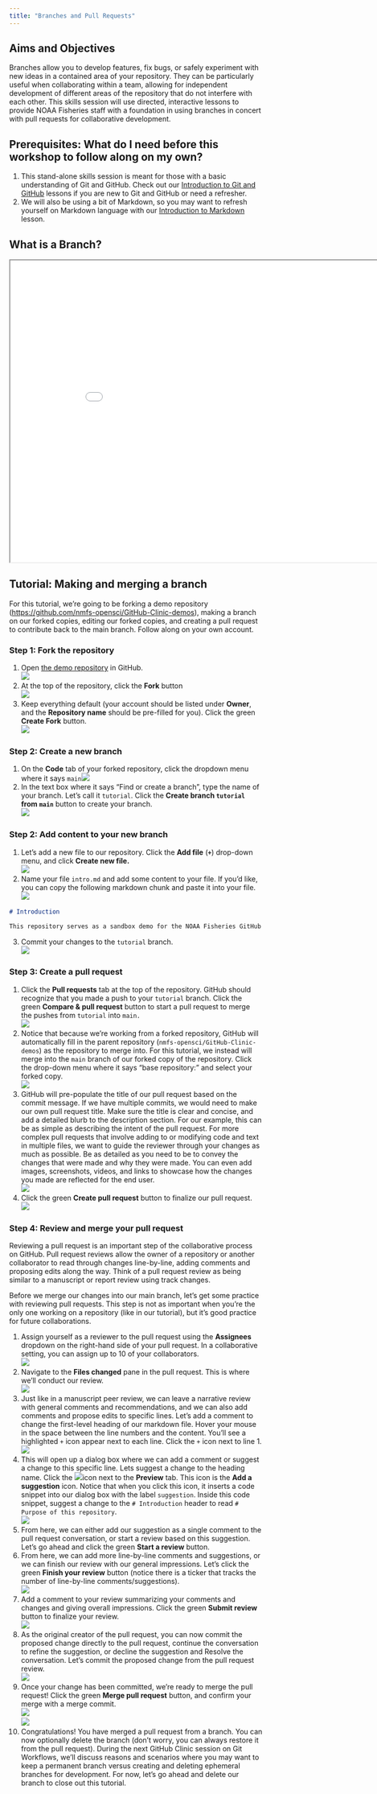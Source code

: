 ```yaml
---
title: "Branches and Pull Requests"
---
```


## Aims and Objectives

Branches allow you to develop features, fix bugs, or safely experiment with new ideas in a contained area of your repository. They can be particularly useful when collaborating within a team, allowing for independent development of different areas of the repository that do not interfere with each other. This skills session will use directed, interactive lessons to provide NOAA Fisheries staff with a foundation in using branches in concert with pull requests for collaborative development.

## Prerequisites: What do I need before this workshop to follow along on my own?

1.  This stand-alone skills session is meant for those with a basic understanding of Git and GitHub. Check out our [Introduction to Git and GitHub](../intro/intro.qmd) lessons if you are new to Git and GitHub or need a refresher.
2.  We will also be using a bit of Markdown, so you may want to refresh yourself on Markdown language with our [Introduction to Markdown](../markdown/markdown.qmd) lesson.

## What is a Branch?

<iframe class="slide-deck" src="../../slides/branches.html" width="900" height="600">

</iframe>

## Tutorial: Making and merging a branch

For this tutorial, we're going to be forking a demo repository (<https://github.com/nmfs-opensci/GitHub-Clinic-demos>), making a branch on our forked copies, editing our forked copies, and creating a pull request to contribute back to the main branch. Follow along on your own account.

### Step 1: Fork the repository

1.  Open [the demo repository](https://github.com/nmfs-opensci/GitHub-Clinic-demos) in GitHub.\
    ![](images/paste-1.png)
2.  At the top of the repository, click the **Fork** button\
    ![](images/paste-2.png)
3.  Keep everything default (your account should be listed under **Owner**, and the **Repository name** should be pre-filled for you). Click the green **Create Fork** button.\
    ![](images/paste-3.png)

### Step 2: Create a new branch

1.  On the **Code** tab of your forked repository, click the dropdown menu where it says `main`![](images/paste-4.png)
2.  In the text box where it says "Find or create a branch", type the name of your branch. Let's call it `tutorial`. Click the **Create branch `tutorial`** **from `main`** button to create your branch.\
    ![](images/paste-5.png)

### Step 2: Add content to your new branch

1.  Let's add a new file to our repository. Click the **Add file** (**`+`**) drop-down menu, and click **Create new file.**\
    ![](images/paste-6.png)
2.  Name your file `intro.md` and add some content to your file. If you'd like, you can copy the following markdown chunk and paste it into your file.\
    ![](images/paste-8.png)

``` md
# Introduction

This repository serves as a sandbox demo for the NOAA Fisheries GitHub Clinic. Feel free to fork this repository and use it to practice Git and GitHub tools and methods.
```

3.  Commit your changes to the `tutorial` branch.\
    ![](images/paste-11.png)

### Step 3: Create a pull request

1.  Click the **Pull requests** tab at the top of the repository. GitHub should recognize that you made a push to your `tutorial` branch. Click the green **Compare & pull request** button to start a pull request to merge the pushes from `tutorial` into `main.`\
    ![](images/paste-9.png)
2.  Notice that because we're working from a forked repository, GitHub will automatically fill in the parent repository (`nmfs-opensci/GitHub-Clinic-demos`) as the repository to merge into. For this tutorial, we instead will merge into the `main` branch of our forked copy of the repository. Click the drop-down menu where it says "base repository: " and select your forked copy.\
    ![](images/paste-10.png)
3.  GitHub will pre-populate the title of our pull request based on the commit message. If we have multiple commits, we would need to make our own pull request title. Make sure the title is clear and concise, and add a detailed blurb to the description section. For our example, this can be as simple as describing the intent of the pull request. For more complex pull requests that involve adding to or modifying code and text in multiple files, we want to guide the reviewer through your changes as much as possible. Be as detailed as you need to be to convey the changes that were made and why they were made. You can even add images, screenshots, videos, and links to showcase how the changes you made are reflected for the end user.\
    ![](images/paste-12.png)
4.  Click the green **Create pull request** button to finalize our pull request.\
    ![](images/paste-13.png)

### Step 4: Review and merge your pull request

Reviewing a pull request is an important step of the collaborative process on GitHub. Pull request reviews allow the owner of a repository or another collaborator to read through changes line-by-line, adding comments and proposing edits along the way. Think of a pull request review as being similar to a manuscript or report review using track changes.

Before we merge our changes into our main branch, let's get some practice with reviewing pull requests. This step is not as important when you're the only one working on a repository (like in our tutorial), but it's good practice for future collaborations.

1.  Assign yourself as a reviewer to the pull request using the **Assignees** dropdown on the right-hand side of your pull request. In a collaborative setting, you can assign up to 10 of your collaborators.\
    ![](images/paste-14.png)
2.  Navigate to the **Files changed** pane in the pull request. This is where we'll conduct our review.\
    ![](images/paste-15.png)
3.  Just like in a manuscript peer review, we can leave a narrative review with general comments and recommendations, and we can also add comments and propose edits to specific lines. Let's add a comment to change the first-level heading of our markdown file. Hover your mouse in the space between the line numbers and the content. You'll see a highlighted `+` icon appear next to each line. Click the `+` icon next to line 1.\
    ![](images/paste-16.png)
4.  This will open up a dialog box where we can add a comment or suggest a change to this specific line. Lets suggest a change to the heading name. Click the ![](images/paste-17.png)icon next to the **Preview** tab. This icon is the **Add a suggestion** icon. Notice that when you click this icon, it inserts a code snippet into our dialog box with the label `suggestion`. Inside this code snippet, suggest a change to the `# Introduction` header to read `# Purpose of this repository`.\
    ![](images/paste-18.png)
5.  From here, we can either add our suggestion as a single comment to the pull request conversation, or start a review based on this suggestion. Let's go ahead and click the green **Start a review** button.
6.  From here, we can add more line-by-line comments and suggestions, or we can finish our review with our general impressions. Let's click the green **Finish your review** button (notice there is a ticker that tracks the number of line-by-line comments/suggestions).\
    ![](images/paste-19.png)
7.  Add a comment to your review summarizing your comments and changes and giving overall impressions. Click the green **Submit review** button to finalize your review.\
    ![](images/paste-20.png)
8.  As the original creator of the pull request, you can now commit the proposed change directly to the pull request, continue the conversation to refine the suggestion, or decline the suggestion and Resolve the conversation. Let's commit the proposed change from the pull request review.\
    ![](images/paste-21.png)
9.  Once your change has been committed, we're ready to merge the pull request! Click the green **Merge pull request** button, and confirm your merge with a merge commit.\
    ![](images/paste-22.png)\
    ![](images/paste-23.png)
10. Congratulations! You have merged a pull request from a branch. You can now optionally delete the branch (don't worry, you can always restore it from the pull request). During the next GitHub Clinic session on Git Workflows, we'll discuss reasons and scenarios where you may want to keep a permanent branch versus creating and deleting ephemeral branches for development. For now, let's go ahead and delete our branch to close out this tutorial.